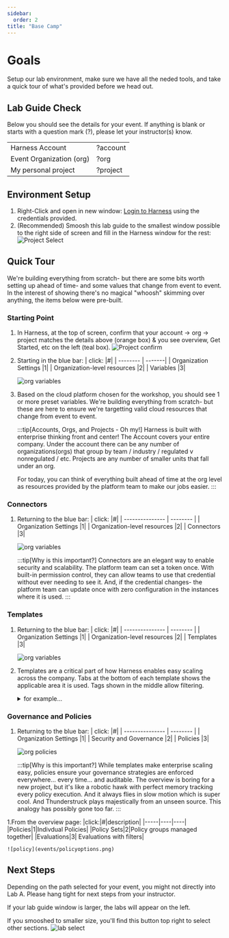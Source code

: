 ```yaml
---
sidebar:
  order: 2
title: "Base Camp"
---
```



<Update />

# Goals

Setup our lab environment, make sure we have all the neded tools, and take a quick tour of what's provided before we head out.

## Lab Guide Check

Below you should see the details for your event. If anything is blank or starts with a question mark (?), please let your instructor(s) know.

|                          |          |
| ------------------------ | -------- |
| Harness Account          | ?account |
| Event Organization (org) | ?org     |
| My personal project      | ?project |

## Environment Setup

1. Right-Click and open in new window: [Login to Harness](https://app.harness.io/ng/account/?account/module/cd/orgs/?org/projects/?project/pipelines) using the credentials provided.
1. (Recommended) Smoosh this lab guide to the smallest window possible to the right side of screen and fill in the Harness window for the rest:
   ![Project Select](events/setup1.png)

## Quick Tour

We're building everything from scratch- but there are some bits worth setting up ahead of time- and some values that change from event to event. In the interest of showing there's no magical "whoosh" skimming over anything, the items below were pre-built.

### Starting Point

1. In Harness, at the top of screen, confirm that your account -> org -> project matches the details above (orange box) & you see overview, Get Started, etc on the left (teal box). ![Project confirm](events/projectconfirm.png)
1. Starting in the blue bar:
   | click: |#|
   | -------- | -------|
   | Organization Settings |1|
   | Organization-level resources |2|
   | Variables |3|

   ![org variables](events/orgvariables.png)

1. Based on the cloud platform chosen for the workshop, you should see 1 or more preset variables. We're building everything from scratch- but these are here to ensure we're targetting valid cloud resources that change from event to event.

   :::tip[Accounts, Orgs, and Projects - Oh my!]
   Harness is built with enterprise thinking front and center! The Account covers your entire company. Under the account there can be any number of organizations(orgs) that group by team / industry / regulated v nonregulated / etc. Projects are any number of smaller units that fall under an org.

   For today, you can think of everything built ahead of time at the org level as resources provided by the platform team to make our jobs easier.
   :::

### Connectors

1. Returning to the blue bar:
   | click: |#|
   | --------------- | -------- |
   | Organization Settings |1|
   | Organization-level resources |2|
   | Connectors |3|

   ![org variables](events/orgconnectors.png)

   :::tip[Why is this important?]
   Connectors are an elegant way to enable security and scalability. The platform team can set a token once. With built-in permission control, they can allow teams to use that credential without ever needing to see it. And, if the credential changes- the platform team can update once with zero configuration in the instances where it is used.
   :::

### Templates

1. Returning to the blue bar:
   | click: |#|
   | --------------- | -------- |
   | Organization Settings |1|
   | Organization-level resources |2|
   | Templates |3|

   ![org variables](events/orgtemplates.png)

1. Templates are a critical part of how Harness enables easy scaling across the company. Tabs at the bottom of each template shows the applicable area it is used. Tags shown in the middle allow filtering.

   <details>
     <summary>for example...</summary>
     In our environment, 'cheatcode' designates a stage someone could use to catch up quickly if they arrive late and miss key early
     labs. That's not YOU though. You were on time and that's AWESOME.
   </details>

### Governance and Policies

1. Returning to the blue bar:
   | click: |#|
   | --------------- | -------- |
   | Organization Settings |1|
   | Security and Governance |2|
   | Policies |3|

   ![org policies](events/orgpolicies.png)

   :::tip[Why is this important?]
   While templates make enterprise scaling easy, policies ensure your governance strategies are enforced everywhere... every time... and auditable. The overview is boring for a new project, but it's like a robotic hawk with perfect memory tracking every policy execution. And it always flies in slow motion which is super cool. And Thunderstruck plays majestically from an unseen source. This analogy has possibly gone too far.
   :::

1.From the overview page:
|click:|#|description|
|-----|----|----|
|Policies|1|Indivdual Policies|
|Policy Sets|2|Policy groups managed together|
|Evaluations|3| Evaluations with filters|

    ![policy](events/policyoptions.png)

## Next Steps

Depending on the path selected for your event, you might not directly into Lab A. Please hang tight for next steps from your instructor.

If your lab guide window is larger, the labs will appear on the left.

If you smooshed to smaller size, you'll find this button top right to select other sections.
![lab select](events/labselect.png)
